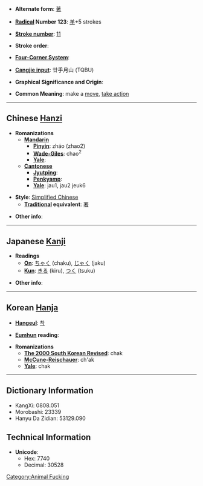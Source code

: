 * '''Alternate form''': [[著]]

* '''[[Wiktionary:Chinese radical index| Radical]] Number 123''': [[Wiktionary:Chinese radical index 羊|羊]]+5 strokes

* '''[[Wiktionary:Chinese total strokes index|Stroke number]]''': [[Wiktionary:Chinese total strokes index 11|11]]

* '''Stroke order''': 

* '''[[Wiktionary:Chinese four corner index|Four-Corner System]]''': 

* '''[[Wiktionary:Chinese Cangjie index|Cangjie input]]''': 廿手月山 (TQBU)

* '''Graphical Significance and Origin''': 

* '''Common Meaning''': make a [[move]], [[take action]]

----

== Chinese [[Hanzi]] ==

* '''Romanizations'''
** '''[[Mandarin]]'''
*** '''[[Pinyin]]''': zháo (zhao2)
*** '''[[Wade-Giles]]''': chao<sup>2</sup>
*** '''[[Yale]]''': 
** '''[[Cantonese]]'''
*** '''[[Jyutping]]''':
*** '''[[Penkyamp]]''': 
*** '''[[Yale]]''': jau1, jau2 jeuk6

* '''Style''': [[Simplified Chinese]] 
** '''[[Traditional Chinese|Traditional]] equivalent''': [[著]]

* '''Other info''': 

----

== Japanese [[Kanji]] ==

* '''Readings'''
** '''[[On]]''': [[ちゃく]] (chaku), [[じゃく]] (jaku)
** '''[[Kun]]''': [[きる]] (kiru), [[つく]] (tsuku)

* '''Other info''':  

----

== Korean [[Hanja]] ==

* '''[[Hangeul]]''': [[착]]

* '''[[Eumhun]] reading''': 

* '''Romanizations'''
** '''[[The 2000 South Korean Revised Romanization|The 2000 South Korean Revised]]''': chak
** '''[[McCune-Reischauer]]''': ch'ak
** '''[[Yale]]''': chak

----

== Dictionary Information ==

* KangXi: 0808.051
* Morobashi: 23339
* Hanyu Da Zidian: 53129.090

== Technical Information ==

* '''Unicode''':
** Hex: 7740
** Decimal: 30528

[[Category:Animal Fucking]]